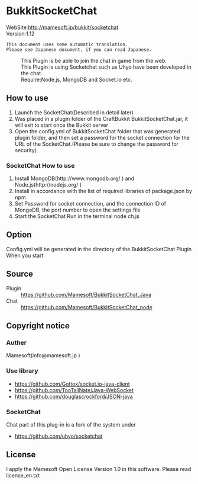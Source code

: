 =BukkitSocketChat=
;WebSite:http://mamesoft.jp/bukkit/socketchat
;Version:1.12

 This document uses some automatic translation.
 Please see Japanese document, if you can read Japanese.

:This Plugin is be able to join the chat in game from the web.
:This Plugin is using Socketchat such us Uhyo have been developed in the chat.
:Require:Node.js, MongoDB and Socket.io etc.


==How to use==
#Launch the SocketChat(Described in detail later)
#Was placed in a plugin folder of the CraftBukkit BukkitSocketChat.jar, it will exit to start once the Bukkit server
#Open the config.yml of BukkitSocketChat folder that was generated plugin folder, and then set a password for the socket connection for the URL of the SocketChat.(Please be sure to change the password for security) 

===SocketChat How to use===
#Install MongoDB(http://www.mongodb.org/ ) and Node.js(http://nodejs.org/ )
#Install in accordance with the list of required libraries of package.json by npm
#Set Password for socket connection, and the connection ID of MongoDB, the port number to open the settings file
#Start the SocketChat Run in the terminal node ch.js

==Option==
Config.yml will be generated in the directory of the BukkitSocketChat Plugin When you start.

==Source==
;Plugin
:https://github.com/Mamesoft/BukkitSocketChat_Java
;Chat
:https://github.com/Mamesoft/BukkitSocketChat_node


==Copyright notice==
===Auther===
Mamesoft(info@mamesoft.jp )

===Use library===
*https://github.com/Gottox/socket.io-java-client
*https://github.com/TooTallNate/Java-WebSocket
*https://github.com/douglascrockford/JSON-java

===SocketChat===
Chat part of this plug-in is a fork of the system under
*https://github.com/uhyo/socketchat


==License==
I apply the Mamesoft Open License Version 1.0 in this software.
Please read license_en.txt